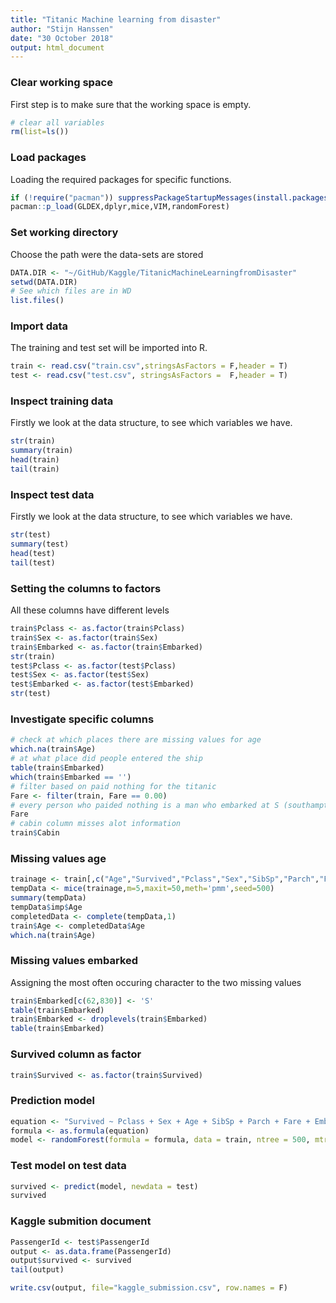 ```yaml
---
title: "Titanic Machine learning from disaster"
author: "Stijn Hanssen"
date: "30 October 2018"
output: html_document
---
```


### Clear working space
First step is to make sure that the working space is empty.
```r
# clear all variables
rm(list=ls()) 
```

### Load packages
Loading the required packages for specific functions.
```r
if (!require("pacman")) suppressPackageStartupMessages(install.packages("pacman"))
pacman::p_load(GLDEX,dplyr,mice,VIM,randomForest)
```

### Set working directory
Choose the path were the data-sets are stored
```r
DATA.DIR <- "~/GitHub/Kaggle/TitanicMachineLearningfromDisaster"
setwd(DATA.DIR)
# See which files are in WD
list.files() 
```

### Import data
The training and test set will be imported into R.
```r
train <- read.csv("train.csv",stringsAsFactors = F,header = T)
test <- read.csv("test.csv", stringsAsFactors =  F,header = T)
```

### Inspect training data
Firstly we look at the data structure, to see which variables we have. 
```r
str(train)
summary(train)
head(train)
tail(train)
```

### Inspect test data
Firstly we look at the data structure, to see which variables we have. 
```r
str(test)
summary(test)
head(test)
tail(test)
```

### Setting the columns to factors
All these columns have different levels
```r
train$Pclass <- as.factor(train$Pclass)
train$Sex <- as.factor(train$Sex)
train$Embarked <- as.factor(train$Embarked)
str(train)
test$Pclass <- as.factor(test$Pclass)
test$Sex <- as.factor(test$Sex)
test$Embarked <- as.factor(test$Embarked)
str(test)
```

### Investigate specific columns 
```r
# check at which places there are missing values for age
which.na(train$Age)
# at what place did people entered the ship
table(train$Embarked)
which(train$Embarked == '')
# filter based on paid nothing for the titanic
Fare <- filter(train, Fare == 0.00)
# every person who paided nothing is a man who embarked at S (southampton) it is mentioned that this is the place were the crew boarded
Fare
# cabin column misses alot information
train$Cabin
```

### Missing values age
```r
trainage <- train[,c("Age","Survived","Pclass","Sex","SibSp","Parch","Fare")]
tempData <- mice(trainage,m=5,maxit=50,meth='pmm',seed=500)
summary(tempData)
tempData$imp$Age
completedData <- complete(tempData,1)
train$Age <- completedData$Age
which.na(train$Age)
```

### Missing values embarked
Assigning the most often occuring character to the two missing values 
```r
train$Embarked[c(62,830)] <- 'S'
table(train$Embarked)
train$Embarked <- droplevels(train$Embarked)
table(train$Embarked)
```

### Survived column as factor

```r
train$Survived <- as.factor(train$Survived)
```

### Prediction model

```r
equation <- "Survived ~ Pclass + Sex + Age + SibSp + Parch + Fare + Embarked"
formula <- as.formula(equation)
model <- randomForest(formula = formula, data = train, ntree = 500, mtry = 3, nodesize = 0.01 * nrow(train))

```

### Test model on test data
```r
survived <- predict(model, newdata = test)
survived
```

### Kaggle submition document

```r
PassengerId <- test$PassengerId
output <- as.data.frame(PassengerId)
output$survived <- survived
tail(output)

write.csv(output, file="kaggle_submission.csv", row.names = F)
```


